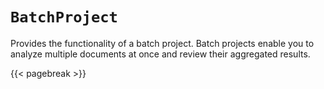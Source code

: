 # `BatchProject`

Provides the functionality of a batch project. Batch projects enable you to analyze multiple documents at once and review their aggregated results.

{{< pagebreak >}}